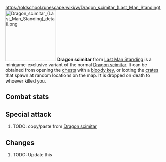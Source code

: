 https://oldschool.runescape.wiki/w/Dragon_scimitar_(Last_Man_Standing)
{{Infobox Item
|name = Dragon scimitar
|image = [[File:Dragon scimitar (Last Man Standing).png]]
|release = [[4 August]] [[2016]]
|update = Last Man Standing Beta and Splashing Restrictions  # TODO: Update this
|members = No
|quest = No
|tradeable = No
|placeholder = No
|equipable = Yes
|stackable = No
|noteable = Yes
|options = Wield, Drop
|examine = A vicious, curved sword.
|value = 30
|alchable = No
|weight = 1.814
|id = 20406
}}
[[File:Dragon scimitar (Last Man Standing) detail.png|160px|left]]
'''Dragon scimitar''' from [[Last Man Standing]] is a minigame-exclusive variant of the normal [[Dragon scimitar]]. It can be obtained from opening the [[Chest (Last Man Standing)|chests]] with a [[bloody key]], or looting the [[Crate (Last Man Standing)|crates]] that spawn at random locations on the map. It is dropped on death to whoever killed you.

==Combat stats==
{{Infobox Bonuses
|astab = 8
|aslash = 67
|acrush = -2
|amagic = 0
|arange = 0
|dstab = 0
|dslash = 1
|dcrush = 0
|dmagic = 0
|drange = 0
|str = 66
|rstr = 0
|mdmg = 0
|prayer = 0
|slot = weapon
|speed = 4
|attackrange = 1
|combatstyle = slash sword
|image = [[File:Dragon scimitar equipped male.png|160px]]
|altimage = [[File:Dragon scimitar equipped female.png|160px]]
}}

{{CombatStyles|slash sword|speed=4|attackrange=1}}

==Special attack==
# TODO: copy/paste from [[Dragon scimitar]]

==Changes==
# TODO: Update this
{{Subject changes header}}
{{Subject changes
|date = 4 August 2016
|update = Last Man Standing
|change = The item was made fully available with the release of Last Man Standing.
}}
{{Subject changes footer}}

{{Last Man Standing In-game Items}}